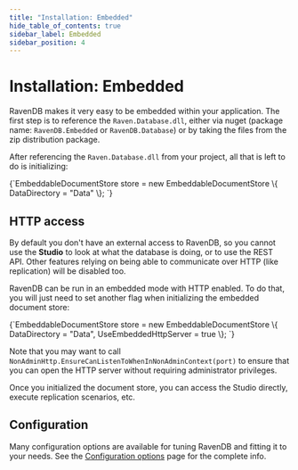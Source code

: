 ```yaml
---
title: "Installation: Embedded"
hide_table_of_contents: true
sidebar_label: Embedded
sidebar_position: 4
---
```



# Installation: Embedded

RavenDB makes it very easy to be embedded within your application. The first step is to reference the `Raven.Database.dll`, either via nuget (package name: `RavenDB.Embedded` or `RavenDB.Database`) or by taking the files from the zip distribution package.

After referencing the `Raven.Database.dll` from your project, all that is left to do is initializing:

<TabItem value="embedded_1" label="embedded_1">
<CodeBlock language="csharp">
{`EmbeddableDocumentStore store = new EmbeddableDocumentStore
\{
	DataDirectory = "Data"
\};
`}
</CodeBlock>
</TabItem>

## HTTP access

By default you don't have an external access to RavenDB, so you cannot use the **Studio** to look at what the database is doing, or to use the REST API. Other features relying on being able to communicate over HTTP (like replication) will be disabled too.

RavenDB can be run in an embedded mode with HTTP enabled. To do that, you will just need to set another flag when initializing the embedded document store:

<TabItem value="embedded_2" label="embedded_2">
<CodeBlock language="csharp">
{`EmbeddableDocumentStore store = new EmbeddableDocumentStore
\{
	DataDirectory = "Data",
	UseEmbeddedHttpServer = true
\};
`}
</CodeBlock>
</TabItem>

Note that you may want to call `NonAdminHttp.EnsureCanListenToWhenInNonAdminContext(port)` to ensure that you can open the HTTP server without requiring administrator privileges.

Once you initialized the document store, you can access the Studio directly, execute replication scenarios, etc.

## Configuration

Many configuration options are available for tuning RavenDB and fitting it to your needs. See the [Configuration options](https://ravendb.net/docs/server/administration/configuration) page for the complete info.

